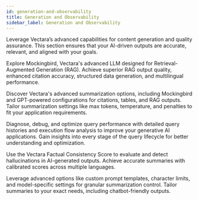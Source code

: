 ```yaml
---
id: generation-and-observability
title: Generation and Observability
sidebar_label: Generation and Observability
---
```



Leverage Vectara’s advanced capabilities for content generation and quality 
assurance. This section ensures that your AI-driven outputs are accurate, 
relevant, and aligned with your goals.

<Grid columns={3}>
  <TopicButton
    title="Mockingbird: Vectara's LLM"
    href="/docs/learn/mockingbird-llm">
    <Spacer size="l" />
    Explore Mockingbird, Vectara's advanced LLM designed for Retrieval-Augmented 
    Generation (RAG).
    <Spacer size="l" />
    Achieve superior RAG output quality, enhanced citation 
    accuracy, structured data generation, and multilingual performance.
  </TopicButton>
  
  <TopicButton
    title="Summarizers"
    href="/docs/learn/grounded-generation/select-a-summarizer">
    <Spacer size="l" />
    Discover Vectara's advanced summarization options, 
    including Mockingbird and GPT-powered configurations for citations, tables, 
    and RAG outputs.
    <Spacer size="l" />
    Tailor summarization settings like max tokens, temperature, and penalties 
    to fit your application requirements.
  </TopicButton>
  
  <TopicButton
    title="Query Observability"
    href="/docs/learn/query-observability">
    <Spacer size="l" />
    Diagnose, debug, and optimize query performance with detailed query histories 
    and execution flow analysis to improve your generative AI applications.
    <Spacer size="l" />
    Gain insights into every stage of the query lifecycle for better understanding 
    and optimization.
  </TopicButton>
  
  <TopicButton
    title="Hallucination Evaluation"
    href="/docs/learn/hallucination-evaluation">
    <Spacer size="l" />
    Use the Vectara Factual Consistency Score to evaluate and detect hallucinations 
    in AI-generated outputs. 
    <Spacer size="l" />
    Achieve accurate summaries with calibrated scores across multiple languages.
  </TopicButton>
  
  <TopicButton
    title="Advanced Prompt Customization"
    href="/docs/generative-prompts">
    <Spacer size="l" />
    Leverage advanced options like custom prompt templates, character limits, 
    and model-specific settings for granular summarization control. 
    <Spacer size="l" />
    Tailor summaries to your exact needs, including chatbot-friendly outputs.
  </TopicButton>
</Grid>

